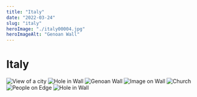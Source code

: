 ```yaml
---
title: "Italy"
date: "2022-03-24"
slug: "italy"
heroImage: "./italy00004.jpg"
heroImageAlt: "Genoan Wall"
---
```


# Italy

![View of a city](italy00008.jpg)
![Hole in Wall](italy00003.jpg)
![Genoan Wall](italy00004.jpg)
![Image on Wall](italy00006.jpg)
![Church](italy00007.jpg)
![People on Edge](italy00005.jpg)
![Hole in Wall](italy00002.jpg)


